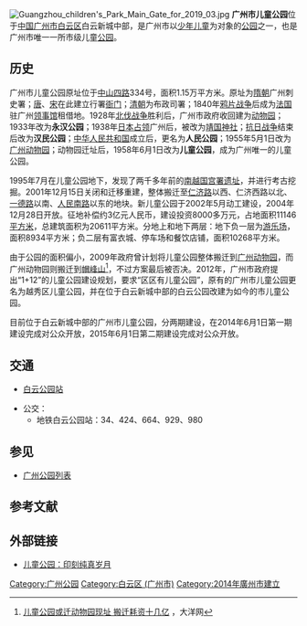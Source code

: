 {{Coord|23|11|13.48|N|113|16|0.33|E|display=title}}
[[Image:Guangzhou_children's_Park_Main_Gate_for_2019_03.jpg|thumb]]
'''广州市儿童公园'''位于[[中国|中国]][[广州市|广州市]][[白云区_(广州市)|白云区]]白云新城中部，是广州市以[[少年|少年]][[儿童|儿童]]为对象的[[公园|公园]]之一，也是广州市唯一一所市级儿童[[公园|公园]]。

== 历史 ==
广州市儿童公园原址位于[[中山路_(广州)|中山四路]]334号，面积1.15万平方米。原址为[[隋朝|隋朝]]广州刺史署；[[唐朝|唐]]、[[宋朝|宋]]在此建立行署[[衙门|衙门]]；[[清朝|清朝]]为布政司署；1840年[[鸦片战争|鸦片战争]]后成为[[法国|法国]]驻广州[[领事馆|领事馆]]租借地。1928年[[北伐战争|北伐战争]]胜利后，广州市政府收回建为[[动物园|动物园]]；1933年改为'''永汉公园'''；1938年[[日本|日本]][[广州失陷|占领]]广州后，被改为[[广东神社|靖国神社]]；[[抗日战争_(中国)|抗日战争]]结束后改为'''汉民公园'''；[[中华人民共和国|中华人民共和国]]成立后，更名为'''人民公园'''；1955年5月1日改为[[广州动物园|广州动物园]]；动物园迁址后，1958年6月1日改为'''儿童公园'''，成为广州唯一的儿童公园。

1995年7月在儿童公园地下，发现了两千多年前的[[南越国宫署遗址|南越国宫署遗址]]，并进行考古挖掘。2001年12月15日关闭和迁移重建，整体搬迁至[[仁济路|仁济路]]以西、仁济西路以北、[[一德路|一德路]]以南、[[人民路_(广州)|人民南路]]以东的地块。新儿童公园于2002年5月动工建设，2004年12月28日开放。征地补偿约3亿元人民币，建设投资8000多万元，占地面积11146[[平方米|平方米]]，总建筑面积为20611平方米。分地上和地下两层：地下负一层为[[游乐场|游乐场]]，面积8934平方米；负二层有富衣城、停车场和餐饮店铺，面积10268平方米。

由于公园的面积偏小，2009年政府曾计划将儿童公园整体搬迁到[[广州动物园|广州动物园]]，而广州动物园则搬迁到[[帽峰山|帽峰山]]<ref>[http://news.dayoo.com/guangzhou/200902/05/53872_5269853.htm 儿童公园或迁动物园现址 搬迁耗资十几亿] {{webarchive|url=https://web.archive.org/web/20090208111743/http://news.dayoo.com/guangzhou/200902/05/53872_5269853.htm |date=2009-02-08 }}，大洋网</ref>，不过方案最后被否决。2012年，广州市政府提出“1+12”的儿童公园建设规划，要求“区区有儿童公园”，原有的广州市儿童公园更名为越秀区儿童公园，并在位于白云新城中部的白云公园改建为如今的市儿童公园。

目前位于白云新城中部的广州市儿童公园，分两期建设，在2014年6月1日第一期建设完成对公众开放，2015年6月1日第二期建设完成对公众开放。

== 交通 ==
*{{广州地铁路线链接|2|SL}}[[白云公园站|白云公园站]]
*公交：
**地铁白云公园站：34、424、664、929、980

== 参见 ==
* [[广州公园列表|广州公园列表]]

==参考文献==
{{reflist}}

== 外部链接 ==
* [http://gb.chinareviewnews.com/doc/1005/3/4/9/100534992.html?coluid=55&kindid=1153&docid=100534992&mdate=0104172839 儿童公园：印刻纯真岁月] {{Wayback|url=http://gb.chinareviewnews.com/doc/1005/3/4/9/100534992.html?coluid=55&kindid=1153&docid=100534992&mdate=0104172839 |date=20160305130207 }}

[[Category:广州公园|Category:广州公园]]
[[Category:白云区_(广州市)|Category:白云区 (广州市)]]
[[Category:2014年廣州市建立|Category:2014年廣州市建立]]